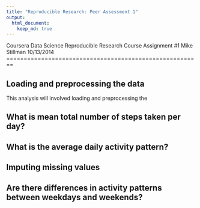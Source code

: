 ```yaml
---
title: "Reproducible Research: Peer Assessment 1"
output: 
  html_document:
    keep_md: true
---
```

Coursera
Data Science
Reproducible Research
Course Assignment #1
Mike Stillman
10/13/2014
========================================================

## Loading and preprocessing the data
This analysis will involved loading and preprocessing the 


## What is mean total number of steps taken per day?



## What is the average daily activity pattern?



## Imputing missing values



## Are there differences in activity patterns between weekdays and weekends?
